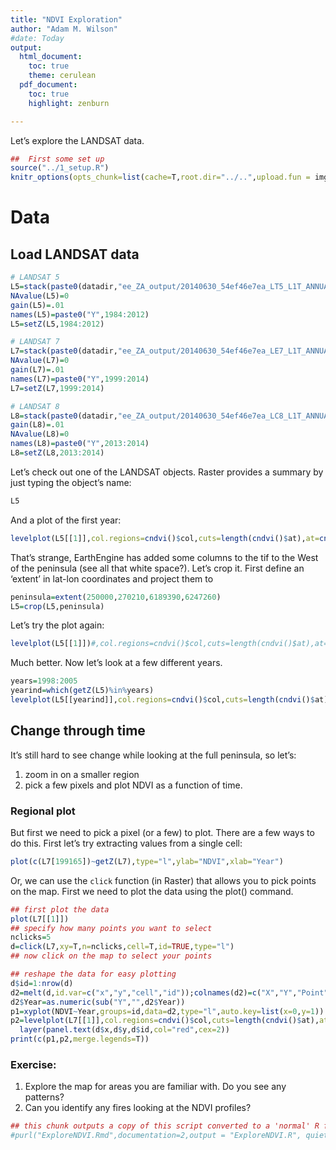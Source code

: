```yaml
---
title: "NDVI Exploration"
author: "Adam M. Wilson"
#date: Today
output:
  html_document:
    toc: true
    theme: cerulean
  pdf_document:
    toc: true
    highlight: zenburn

---
```



Let's explore the LANDSAT data.

```r
##  First some set up
source("../1_setup.R")
knitr_options(opts_chunk=list(cache=T,root.dir="../..",upload.fun = imgur_upload, base.url = NULL))

```


# Data

## Load LANDSAT data
```r
# LANDSAT 5
L5=stack(paste0(datadir,"ee_ZA_output/20140630_54ef46e7ea_LT5_L1T_ANNUAL_GREENEST_TOA__1984-2012-0000000000-0000000000.tif"))
NAvalue(L5)=0
gain(L5)=.01
names(L5)=paste0("Y",1984:2012)
L5=setZ(L5,1984:2012)

# LANDSAT 7
L7=stack(paste0(datadir,"ee_ZA_output/20140630_54ef46e7ea_LE7_L1T_ANNUAL_GREENEST_TOA__1999-2014-0000000000-0000000000.tif"))
NAvalue(L7)=0
gain(L7)=.01
names(L7)=paste0("Y",1999:2014)
L7=setZ(L7,1999:2014)

# LANDSAT 8
L8=stack(paste0(datadir,"ee_ZA_output/20140630_54ef46e7ea_LC8_L1T_ANNUAL_GREENEST_TOA__2013-2014-0000000000-0000000000.tif"))
gain(L8)=.01
NAvalue(L8)=0
names(L8)=paste0("Y",2013:2014)
L8=setZ(L8,2013:2014)
```

Let's check out one of the LANDSAT objects.  Raster provides a summary by just typing the object's name:
```r
L5
```


And a plot of the first year:
```r
levelplot(L5[[1]],col.regions=cndvi()$col,cuts=length(cndvi()$at),at=cndvi()$at,margin=F)
```


That's strange, EarthEngine has added some columns to the tif to the West of the peninsula (see all that white space?).  Let's crop it.  First define an 'extent' in lat-lon coordinates and project them to 
```r
peninsula=extent(250000,270210,6189390,6247260)
L5=crop(L5,peninsula)
```

Let's try the plot again:
```r
levelplot(L5[[1]])#,col.regions=cndvi()$col,cuts=length(cndvi()$at),at=cndvi()$at,margin=F)
```
Much better.  Now let's look at a few different years.

```r
years=1998:2005
yearind=which(getZ(L5)%in%years)
levelplot(L5[[yearind]],col.regions=cndvi()$col,cuts=length(cndvi()$at),at=cndvi()$at,layout=c(length(years),1))
```

## Change through time

It's still hard to see change while looking at the full peninsula, so let's:

1. zoom in on a smaller region
2. pick a few pixels and plot NDVI as a function of time.  

### Regional plot



But first we need to pick a pixel (or a few) to plot.  There are a few ways to do this.  First let's try extracting values from a single cell:
```r
plot(c(L7[199165])~getZ(L7),type="l",ylab="NDVI",xlab="Year")
```

Or, we can use the `click` function (in Raster) that allows you to pick points on the map.  First we need to plot the data using the plot() command.

```r
## first plot the data
plot(L7[[1]])
## specify how many points you want to select
nclicks=5
d=click(L7,xy=T,n=nclicks,cell=T,id=TRUE,type="l")
## now click on the map to select your points

## reshape the data for easy plotting
d$id=1:nrow(d)
d2=melt(d,id.var=c("x","y","cell","id"));colnames(d2)=c("X","Y","Point","id","Year","NDVI")
d2$Year=as.numeric(sub("Y","",d2$Year))
p1=xyplot(NDVI~Year,groups=id,data=d2,type="l",auto.key=list(x=0,y=1))
p2=levelplot(L7[[1]],col.regions=cndvi()$col,cuts=length(cndvi()$at),at=cndvi()$at,margin=F)+
  layer(panel.text(d$x,d$y,d$id,col="red",cex=2))
print(c(p1,p2,merge.legends=T))
```
### Exercise: 
1. Explore the map for areas you are familiar with. Do you see any patterns?
2. Can you identify any fires looking at the NDVI profiles?


```r
## this chunk outputs a copy of this script converted to a 'normal' R file with comments
#purl("ExploreNDVI.Rmd",documentation=2,output = "ExploreNDVI.R", quiet = TRUE) 
```
